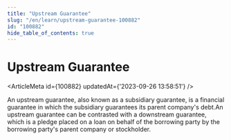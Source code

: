 ```yaml
---
title: "Upstream Guarantee"
slug: "/en/learn/upstream-guarantee-100882"
id: "100882"
hide_table_of_contents: true
---
```



# Upstream Guarantee

<ArticleMeta id={100882} updatedAt={'2023-09-26 13:58:51'} />
<div className='border-solid border-b border-t-0 my-4 border-[var(--ifm-color-gray-300)]' />

An upstream guarantee, also known as a subsidiary guarantee, is a financial guarantee in which the subsidiary guarantees its parent company's debt.An upstream guarantee can be contrasted with a downstream guarantee, which is a pledge placed on a loan on behalf of the borrowing party by the borrowing party's parent company or stockholder.

